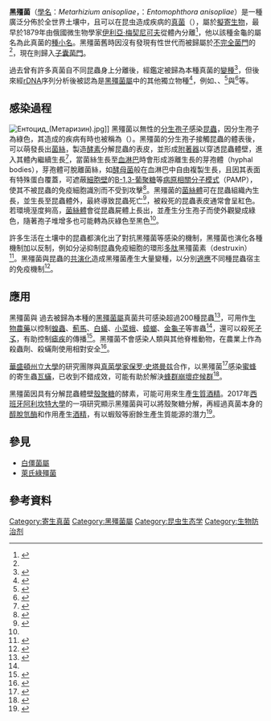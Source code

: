{{Speciesbox
| name = 黑殭菌
| image = Metarhizium anisopliae infected cockroach (PLoS).jpg
| image_width = 200px
| image_caption = 感染黑殭菌的[[蟑螂|蟑螂]]
| genus = Metarhizium
| species =  anisopliae
| authority = ([[伊利亞·梅契尼可夫|Metchnikoff]]) [[Nikolay_Vasilevich_Sorokin|Sorokin]]
| synonyms = 
*''Entomophthora anisopliae'' <small>Metschn. (1879)</small>
*''Isaria anisopliae'' <small>(Metschn.) R.H. Pettit (1895)</small>
*''Penicillium anisopliae'' <small> (Metschn.) Vuill., (1904)</small>
*''Sporotrichum paranense'' <small> Marchion. (1933)</small>
*''Sporotrichum paranaense'' <small> Marchion., (1933)</small>
*''Beauveria paranensis'' <small> (Marchion.) Gösswald (1939)</small>
*''Paecilomyces paranensis'' <small> (Marchion.) Gunth. Müller (1965)</small>
| subdivision_ranks = 亞種及變種
| subdivision =
*''M. anisopliae'' f. ''anisopliae''
*''M. anisopliae'' f. ''major''
*''M. anisopliae'' f. ''minor''
*''M. anisopliae'' f. ''oryctophagum''
*''M. anisopliae'' var. ''dcjhyium''
*''M. anisopliae'' var. ''frigidum''
*''M. anisopliae'' var. ''lepidiotae''
*''M. anisopliae'' var. ''lepidiotum''
}}

'''黑殭菌'''（[[學名|學名]]：''Metarhizium anisopliae''，{{link-en|基名|Basionym}}：''Entomophthora anisopliae''）是一種廣泛分佈於全世界土壤中，且可以在昆虫造成疾病的[[真菌|真菌]]（{{link-en|蟲生真菌|entomopathogenic fungi}}），屬於[[擬寄生物|擬寄生物]]，最早於1879年由俄國微生物學家[[伊利亞·梅契尼可夫|伊利亞·梅契尼可夫]]從{{link-en|奧國賽麗金龜|Anisoplia austriaca}}體內分離<ref name="nmns">{{cite web |author=蕭文鳳 |title=黑殭菌 (Metarhizium anisopliae (Metsch.) Sorokin ) |url=http://digimuse.nmns.edu.tw/da/collections/bf/mt/ex/0b00000181f0da4b/ |work=數位典藏國家型科技計畫 |publisher=[[國立自然科學博物館|國立自然科學博物館]] |archive-url=https://web.archive.org/web/20180727092525/http://digimuse.nmns.edu.tw/da/collections/bf/mt/ex/0b00000181f0da4b/ |archive-date=2018-07-27 |access-date=2018-07-27 |dead-url=no}}</ref>，他以該種金龜的屬名為此真菌的[[種小名|種小名]]。黑殭菌舊時因沒有發現有性世代而被歸屬於[[不完全菌|不完全菌門]]的{{link-en|絲孢菌綱|Hyphomycetes}}<ref name="nmns" />，現在則歸入[[子囊菌門|子囊菌門]]。

過去曾有許多真菌自不同昆蟲身上分離後，經鑑定被歸為本種真菌的[[變種_(植物學)|變種]]<ref name="Driver ''et al.'' 2000">{{Cite journal |last=Driver |first=Felice |last2=Milner |first2=Richard J. |last3=Trueman |first3=John W.H. |date=2000-02 |title=A taxonomic revision of Metarhizium based on a phylogenetic analysis of rDNA sequence data |url=https://linkinghub.elsevier.com/retrieve/pii/S0953756208616378 |journal=Mycological Research |language=en |volume=104 |issue=2 |doi=10.1017/S0953756299001756}}</ref>，但後來經[[核糖體DNA|rDNA]]序列分析後被認為是[[黑殭菌屬|黑殭菌屬]]中的其他獨立物種<ref name="J.F. Bisch., Rehner & Humber (2009)">{{Cite journal |last=Bischoff |first=Joseph F. |last2=Rehner |first2=Stephen A. |last3=Humber |first3=Richard A. |date=2009-07 |title=A multilocus phylogeny of the Metarhizium anisopliae lineage |url=https://www.tandfonline.com/doi/full/10.3852/07-202 |journal=Mycologia |language=en |volume=101 |issue=4 |doi=10.3852/07-202 |issn=0027-5514 |pmid=19623931}}</ref>，例如{{link-en|大孢绿殭菌|Metarhizium majus}}、{{link-en|蝗绿殭菌|Metarhizium acridum}}、{{link-en|贵州绿殭菌|Metarhizium guizhouense}}<ref name="Huang et al. 2005">{{Cite journal |last=Huang |first=B. |last2=Li |first2=C. |last3=Humber |first3=R. A. |last4=Hodge |first4=K. T. |last5=Fan |first5=M. |last6=Li |first6=Z. |date=2005-10-01 |title=Molecular evidence for the taxonomic status of Metarhizium taii and its teleomorph, Cordyceps taii (Hypocreales, Clavicipitaceae). [Erratum: 2006 Apr-June, v. 96, p. 362. |url=http://europepmc.org/article/AGR/IND43805302 |journal=Mycotaxon |volume=94 |issn=0093-4666}}</ref>與{{link-en|棕色绿殭菌|Metarhizium brunneum}}<ref>{{Cite journal |last=Reddy |first=Gadi V.P. |last2=Zhao |first2=Zihua |last3=Humber |first3=Richard A. |date=2014-10 |title=Laboratory and field efficacy of entomopathogenic fungi for the management of the sweetpotato weevil, Cylas formicarius (Coleoptera: Brentidae) |url=https://linkinghub.elsevier.com/retrieve/pii/S0022201114001128 |journal=Journal of Invertebrate Pathology |language=en |volume=122 |doi=10.1016/j.jip.2014.07.009}}</ref>等。

==感染過程==
[[File:Ентоцид_(Метаризин).jpg|thumb]]]]
黑殭菌以無性的[[分生孢子|分生孢子]]感染[[昆蟲|昆蟲]]，因分生孢子為綠色，其造成的疾病有時也被稱為{{tsl|en|green muscardine disease|綠殭病}}（{{tsl|en|green muscardine disease}}）。黑殭菌的分生孢子接觸昆蟲的體表後，可以萌發長出[[菌絲|菌絲]]，製造[[酵素|酵素]]分解昆蟲的表皮，並形成[[附著器|附著器]]以穿透昆蟲體壁，進入其體內繼續生長<ref name="gov">{{cite web |author=曾敏南 |date=2005-2 |title=黑殭菌液態量產技術之研發 |url=https://www.coa.gov.tw/ws.php?id=8298 |work=農政與農情 第152期 |publisher=[[行政院農業委員會|行政院農業委員會]] |archive-url=https://web.archive.org/web/20180727115148/https://www.coa.gov.tw/ws.php?id=8298 |archive-date=2018-07-27 |accessdate=2018-07-27 |dead-url=no}}</ref>，當菌絲生長至[[血淋巴|血淋巴]]時會形成游離生長的芽孢體（hyphal bodies），芽孢體可脫離菌絲，如[[酵母菌|酵母菌]]般在血淋巴中自由複製生長，且因其表面有特殊蛋白覆蓋，可遮蔽[[細胞壁|細胞壁]]的[[Β-葡聚糖|Β-1,3-葡聚糖]]等[[病原相關分子模式|病原相關分子模式]]（PAMP），使其不被昆蟲的免疫細胞識別而不受到攻擊<ref>{{Cite journal |last=Wang |first=Chengshu |last2=St. Leger |first2=Raymond J. |date=2006-04-25 |title=A collagenous protective coat enables Metarhizium anisopliae to evade insect immune responses |url=https://pnas.org/doi/full/10.1073/pnas.0601951103 |journal=[[美国国家科学院院刊|Proceedings of the National Academy of Sciences]] |language=en |volume=103 |issue=17 |doi=10.1073/pnas.0601951103 |issn=0027-8424 |pmc=PMC1458935 |pmid=16614065}}</ref>。黑殭菌的[[菌絲體|菌絲體]]可在昆蟲組織內生長，並生長至昆蟲體外，最終導致昆蟲死亡<ref name="KurttiKeyhani2008">{{Cite journal |last=Kurtti |first=Timothy J. |last2=Keyhani |first2=Nemat O. |date=2008-06-01 |title=Intracellular infection of tick cell lines by the entomopathogenic fungus Metarhizium anisopliae |url=https://www.microbiologyresearch.org/content/journal/micro/10.1099/mic.0.2008/016667-0 |journal=Microbiology |language=en |volume=154 |issue=6 |doi=10.1099/mic.0.2008/016667-0 |issn=1350-0872}}</ref>，被殺死的昆蟲表皮通常會呈紅色。若環境溼度夠高，[[菌絲體|菌絲體]]會從昆蟲屍體上長出，並產生分生孢子而使外觀變成綠色，隨著孢子堆增多也可能轉為灰綠色至黑色<ref name="nmns" />。

許多生活在土壤中的昆蟲都演化出了對抗黑殭菌等{{link-en|蟲生真菌|entomopathogenic fungi}}感染的機制，黑殭菌也演化各種機制加以反制，例如分泌抑制昆蟲免疫細胞的環形[[多肽|多肽]]黑殭菌素（destruxin）<ref>{{Cite journal |last=Pal |first=Subhamoy |last2=St. Leger |first2=Raymond J. |last3=Wu |first3=Louisa P. |date=2007-03 |title=Fungal Peptide Destruxin A Plays a Specific Role in Suppressing the Innate Immune Response in Drosophila melanogaster |url=https://linkinghub.elsevier.com/retrieve/pii/S0021925819834816 |journal=Journal of Biological Chemistry |language=en |volume=282 |issue=12 |doi=10.1074/jbc.M605927200}}</ref>。黑殭菌與昆蟲的[[共演化|共演化]]造成黑殭菌產生大量變種，以分別[[適應|適應]]不同種昆蟲宿主的免疫機制<ref name="Freimoser et al. 2003">{{Cite journal |last=Freimoser |first=F. M. |date=2003-01-01 |title=Expressed sequence tag (EST) analysis of two subspecies of Metarhizium anisopliae reveals a plethora of secreted proteins with potential activity in insect hosts |url=https://www.microbiologyresearch.org/content/journal/micro/10.1099/mic.0.25761-0 |journal=Microbiology |language=en |volume=149 |issue=1 |doi=10.1099/mic.0.25761-0 |issn=1350-0872 |pmid=12576597}}</ref>。

==應用==
黑殭菌與 過去被歸為本種的[[黑殭菌屬|黑殭菌屬]]真菌共可感染超過200種昆蟲<ref name="Cloyd 1999">{{cite journal |author=Cloyd, Raymond A. |year=1999 |title=The Entomopathogenic Fungus Metarhizium anisopliae |url=http://www.entomology.wisc.edu/mbcn/kyf607.html |journal=Midwest Biological Control News |volume=VI |issue=7 |archive-url=https://web.archive.org/web/20070816080232/http://www.entomology.wisc.edu/mbcn/kyf607.html |archive-date=2007-08-16 |access-date=2007-10-19 |dead-url=no}}</ref>，可用作[[生物農藥|生物農藥]]以控制[[蝗蟲|蝗蟲]]、[[薊馬|薊馬]]、[[白蟻|白蟻]]、[[小菜蛾|小菜蛾]]、[[蟑螂|蟑螂]]、[[金龜子|金龜子]]等害蟲<ref name="gov" />，還可以殺死[[孑孓|孑孓]]，有助控制[[瘧疾|瘧疾]]的傳播<ref>{{Cite journal |last=Bukhari |first=Tullu |last2=Takken |first2=Willem |last3=Koenraadt |first3=Constantianus JM |date=2011-12 |title=Development of Metarhizium anisopliae and Beauveria bassiana formulations for control of malaria mosquito larvae |url=https://parasitesandvectors.biomedcentral.com/articles/10.1186/1756-3305-4-23 |journal=Parasites & Vectors |language=en |volume=4 |issue=1 |doi=10.1186/1756-3305-4-23 |issn=1756-3305 |pmc=PMC3051916 |pmid=21342492}}</ref>。黑殭菌不會感染人類與其他脊椎動物，在農業上作為殺蟲劑、殺蟎劑使用相對安全<ref>{{Cite journal |last=Zimmermann |first=Gisbert |date=2007-10 |title=Review on safety of the entomopathogenic fungus Metarhizium anisopliae |url=http://www.tandfonline.com/doi/full/10.1080/09583150701593963 |journal=Biocontrol Science and Technology |language=en |volume=17 |issue=9 |doi=10.1080/09583150701593963 |issn=0958-3157}}</ref>。

[[華盛頓州立大學|華盛頓州立大學]]的研究團隊與[[真菌學|真菌學家]][[保罗·史塔曼兹|保罗·史塔曼兹]]合作，以黑殭菌<ref>{{cite web |title=BeeFriendly™ |url=http://fantasticfungi.com/paul-stamets-bee-friendly/ |publisher=FANTASTIC FUNGI |archive-url=https://web.archive.org/web/20171205051818/http://fantasticfungi.com/paul-stamets-bee-friendly |archive-date=2017-12-05 |access-date=2018-07-27 |dead-url=yes}}</ref>感染[[蜜蜂|蜜蜂]]的寄生蟲[[瓦蟎|瓦蟎]]，已收到不錯成效，可能有助於解決[[蜂群崩壞症候群|蜂群崩壞症候群]]<ref>{{cite web |date=2017-06-05 |title=Can A Mushroom Save Honey Bees? |url=https://www.forbes.com/sites/grrlscientist/2017/06/05/can-a-mushroom-save-honey-bees/#53fcb81e5322 |publisher=[[富比士|富比士]] |archive-url=https://web.archive.org/web/20170717171436/https://www.forbes.com/sites/grrlscientist/2017/06/05/can-a-mushroom-save-honey-bees/#53fcb81e5322 |archive-date=2017-07-17 |access-date=2018-07-27 |dead-url=no}}</ref>。

黑殭菌因具有分解昆蟲體壁[[殼聚糖|殼聚糖]]的酵素，可能可用來生產[[生質酒精|生質酒精]]。2017年[[西班牙|西班牙]][[阿利坎特大學|阿利坎特大學]]的一項研究顯示黑殭菌與{{link-en|厚垣普可尼亚菌|Pochonia chlamydosporia}}可以將殼聚糖分解，再經過真菌本身的[[醇脫氫酶|醇脫氫酶]]和{{link-en|丙酮酸脱羧酶|pyruvate decarboxylase}}作用產生[[酒精|酒精]]，有以蝦殼等廚餘生產生質能源的潛力<ref>{{Cite journal |last=Aranda-Martinez |first=Almudena |last2=Naranjo Ortiz |first2=Miguel Ángel |last3=Abihssira García |first3=Isabel Sofía |last4=Zavala-Gonzalez |first4=Ernesto A. |last5=Lopez-Llorca |first5=Luis Vicente |date=2017-11 |title=Ethanol production from chitosan by the nematophagous fungus Pochonia chlamydosporia and the entomopathogenic fungi Metarhizium anisopliae and Beauveria bassiana |url=https://linkinghub.elsevier.com/retrieve/pii/S0944501317302173 |journal=Microbiological Research |language=en |volume=204 |doi=10.1016/j.micres.2017.07.009}}</ref>。

==參見==
*[[白僵菌屬|白僵菌屬]]
*[[萊氏綠殭菌|萊氏綠殭菌]]

==參考資料==
{{Reflist|2}}

{{杀虫剂}}
{{Taxonbar|from=Q134941}}
{{portal bar|真菌|农业和农学}}

[[Category:寄生真菌|Category:寄生真菌]]
[[Category:黑殭菌屬|Category:黑殭菌屬]]
[[Category:昆虫生态学|Category:昆虫生态学]]
[[Category:生物防治剂|Category:生物防治剂]]